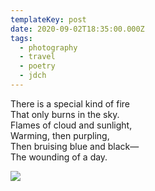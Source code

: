```yaml
---
templateKey: post
date: 2020-09-02T18:35:00.000Z
tags:
  - photography
  - travel
  - poetry
  - jdch
---
```

There is a special kind of fire<br/>
That only burns in the sky.<br/>
Flames of cloud and sunlight,<br/>
Warming, then purpling,<br/>
Then bruising blue and black—<br/>
The wounding of a day.

![](../../assets/photos/20200902-IMG_3749.jpg)
